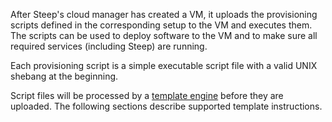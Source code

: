 
After Steep's cloud manager has created a VM, it uploads the provisioning
scripts defined in the corresponding <DocsLink href="#setups">setup</DocsLink>
to the VM and executes them. The scripts can be used to deploy software to the
VM and to make sure all required services (including Steep) are running.

Each provisioning script is a simple executable script file with a valid UNIX
shebang at the beginning.

Script files will be processed by a [template engine](https://pebbletemplates.io/)
before they are uploaded. The following sections describe supported template
instructions.

